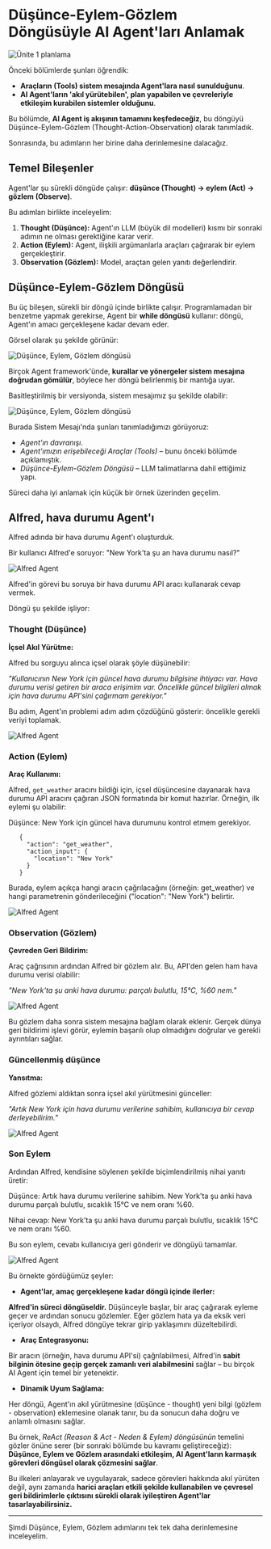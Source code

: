 # Düşünce-Eylem-Gözlem Döngüsüyle AI Agent'ları Anlamak

<img src="https://huggingface.co/datasets/agents-course/course-images/resolve/main/en/unit1/whiteboard-check-3.jpg" alt="Ünite 1 planlama"/>

Önceki bölümlerde şunları öğrendik:

- **Araçların (Tools) sistem mesajında Agent'lara nasıl sunulduğunu**.
- **AI Agent'ların 'akıl yürütebilen', plan yapabilen ve çevreleriyle etkileşim kurabilen sistemler olduğunu**.

Bu bölümde, **AI Agent iş akışının tamamını keşfedeceğiz**, bu döngüyü Düşünce-Eylem-Gözlem (Thought-Action-Observation) olarak tanımladık. 

Sonrasında, bu adımların her birine daha derinlemesine dalacağız.


## Temel Bileşenler

Agent'lar şu sürekli döngüde çalışır: **düşünce (Thought) → eylem (Act) → gözlem (Observe)**.

Bu adımları birlikte inceleyelim:

1. **Thought (Düşünce):** Agent'ın LLM (büyük dil modelleri) kısmı bir sonraki adımın ne olması gerektiğine karar verir.
2. **Action (Eylem):** Agent, ilişkili argümanlarla araçları çağırarak bir eylem gerçekleştirir.
3. **Observation (Gözlem):** Model, araçtan gelen yanıtı değerlendirir.

## Düşünce-Eylem-Gözlem Döngüsü

Bu üç bileşen, sürekli bir döngü içinde birlikte çalışır. Programlamadan bir benzetme yapmak gerekirse, Agent bir **while döngüsü** kullanır: döngü, Agent'ın amacı gerçekleşene kadar devam eder.

Görsel olarak şu şekilde görünür:

<img src="https://huggingface.co/datasets/agents-course/course-images/resolve/main/en/unit1/AgentCycle.gif" alt="Düşünce, Eylem, Gözlem döngüsü"/>

Birçok Agent framework'ünde, **kurallar ve yönergeler sistem mesajına doğrudan gömülür**, böylece her döngü belirlenmiş bir mantığa uyar.

Basitleştirilmiş bir versiyonda, sistem mesajımız şu şekilde olabilir:

<img src="https://huggingface.co/datasets/agents-course/course-images/resolve/main/en/unit1/system_prompt_cycle.png" alt="Düşünce, Eylem, Gözlem döngüsü"/>

Burada Sistem Mesajı'nda şunları tanımladığımızı görüyoruz:

- *Agent'ın davranışı*.
- *Agent'ımızın erişebileceği Araçlar (Tools)* – bunu önceki bölümde açıklamıştık.
- *Düşünce-Eylem-Gözlem Döngüsü* – LLM talimatlarına dahil ettiğimiz yapı.

Süreci daha iyi anlamak için küçük bir örnek üzerinden geçelim.

## Alfred, hava durumu Agent'ı

Alfred adında bir hava durumu Agent'ı oluşturduk.

Bir kullanıcı Alfred'e soruyor: "New York'ta şu an hava durumu nasıl?"

<img src="https://huggingface.co/datasets/agents-course/course-images/resolve/main/en/unit1/alfred-agent.jpg" alt="Alfred Agent"/>

Alfred'in görevi bu soruya bir hava durumu API aracı kullanarak cevap vermek.

Döngü şu şekilde işliyor:

### Thought (Düşünce)

**İçsel Akıl Yürütme:**

Alfred bu sorguyu alınca içsel olarak şöyle düşünebilir:

*"Kullanıcının New York için güncel hava durumu bilgisine ihtiyacı var. Hava durumu verisi getiren bir araca erişimim var. Öncelikle güncel bilgileri almak için hava durumu API'sini çağırmam gerekiyor."*

Bu adım, Agent'ın problemi adım adım çözdüğünü gösterir: öncelikle gerekli veriyi toplamak.

<img src="https://huggingface.co/datasets/agents-course/course-images/resolve/main/en/unit1/alfred-agent-1.jpg" alt="Alfred Agent"/>

### Action (Eylem)

**Araç Kullanımı:**

Alfred, `get_weather` aracını bildiği için, içsel düşüncesine dayanarak hava durumu API aracını çağıran JSON formatında bir komut hazırlar. Örneğin, ilk eylemi şu olabilir:

Düşünce: New York için güncel hava durumunu kontrol etmem gerekiyor.

 ```
    {
      "action": "get_weather",
      "action_input": {
        "location": "New York"
      }
    }
 ```

Burada, eylem açıkça hangi aracın çağrılacağını (örneğin: get_weather) ve hangi parametrenin gönderileceğini ("location": "New York") belirtir.

<img src="https://huggingface.co/datasets/agents-course/course-images/resolve/main/en/unit1/alfred-agent-2.jpg" alt="Alfred Agent"/>

### Observation (Gözlem)

**Çevreden Geri Bildirim:**

Araç çağrısının ardından Alfred bir gözlem alır. Bu, API'den gelen ham hava durumu verisi olabilir:

*"New York'ta şu anki hava durumu: parçalı bulutlu, 15°C, %60 nem."*

<img src="https://huggingface.co/datasets/agents-course/course-images/resolve/main/en/unit1/alfred-agent-3.jpg" alt="Alfred Agent"/>

Bu gözlem daha sonra sistem mesajına bağlam olarak eklenir. Gerçek dünya geri bildirimi işlevi görür, eylemin başarılı olup olmadığını doğrular ve gerekli ayrıntıları sağlar.

### Güncellenmiş düşünce

**Yansıtma:**

Alfred gözlemi aldıktan sonra içsel akıl yürütmesini günceller:

*"Artık New York için hava durumu verilerine sahibim, kullanıcıya bir cevap derleyebilirim."*

<img src="https://huggingface.co/datasets/agents-course/course-images/resolve/main/en/unit1/alfred-agent-4.jpg" alt="Alfred Agent"/>

### Son Eylem

Ardından Alfred, kendisine söylenen şekilde biçimlendirilmiş nihai yanıtı üretir:

Düşünce: Artık hava durumu verilerine sahibim. New York'ta şu anki hava durumu parçalı bulutlu, sıcaklık 15°C ve nem oranı %60.

Nihai cevap: New York'ta şu anki hava durumu parçalı bulutlu, sıcaklık 15°C ve nem oranı %60.

Bu son eylem, cevabı kullanıcıya geri gönderir ve döngüyü tamamlar.

<img src="https://huggingface.co/datasets/agents-course/course-images/resolve/main/en/unit1/alfred-agent-5.jpg" alt="Alfred Agent"/>

Bu örnekte gördüğümüz şeyler:

- **Agent'lar, amaç gerçekleşene kadar döngü içinde ilerler:**

**Alfred'in süreci döngüseldir.** Düşünceyle başlar, bir araç çağırarak eyleme geçer ve ardından sonucu gözlemler. Eğer gözlem hata ya da eksik veri içeriyor olsaydı, Alfred döngüye tekrar girip yaklaşımını düzeltebilirdi.

- **Araç Entegrasyonu:**

Bir aracın (örneğin, hava durumu API'si) çağrılabilmesi, Alfred'in **sabit bilginin ötesine geçip gerçek zamanlı veri alabilmesini** sağlar – bu birçok AI Agent için temel bir yetenektir.

- **Dinamik Uyum Sağlama:**

Her döngü, Agent'ın akıl yürütmesine (düşünce - thought) yeni bilgi (gözlem - observation) eklemesine olanak tanır, bu da sonucun daha doğru ve anlamlı olmasını sağlar.

Bu örnek, *ReAct (Reason & Act - Neden & Eylem) döngüsünün* temelini gözler önüne serer (bir sonraki bölümde bu kavramı geliştireceğiz): **Düşünce, Eylem ve Gözlem arasındaki etkileşim, AI Agent'ların karmaşık görevleri döngüsel olarak çözmesini sağlar**.

Bu ilkeleri anlayarak ve uygulayarak, sadece görevleri hakkında akıl yürüten değil, aynı zamanda **harici araçları etkili şekilde kullanabilen ve çevresel geri bildirimlerle çıktısını sürekli olarak iyileştiren Agent'lar tasarlayabilirsiniz.**

---

Şimdi Düşünce, Eylem, Gözlem adımlarını tek tek daha derinlemesine inceleyelim.

